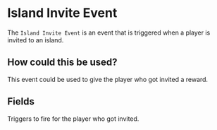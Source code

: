 
# Island Invite Event

The `Island Invite Event` is an event that is triggered when a player is invited to an island.

## How could this be used?

This event could be used to give the player who got invited a reward.

## Fields

<EventsField/>

<EntryField name="Invitee Triggers" required>
    Triggers to fire for the player who got invited.
</EntryField>
